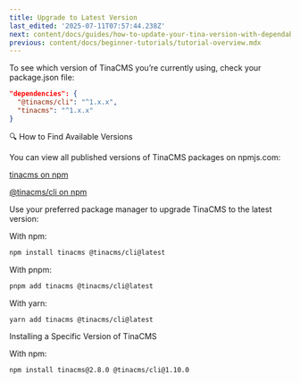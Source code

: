 ```yaml
---
title: Upgrade to Latest Version
last_edited: '2025-07-11T07:57:44.238Z'
next: content/docs/guides/how-to-update-your-tina-version-with-dependabot.mdx
previous: content/docs/beginner-tutorials/tutorial-overview.mdx
---
```


To see which version of TinaCMS you’re currently using, check your package.json file:

```json
"dependencies": {
  "@tinacms/cli": "^1.x.x",
  "tinacms": "^1.x.x"
}
```

🔍 How to Find Available Versions

You can view all published versions of TinaCMS packages on npmjs.com:

[tinacms on npm](https://www.npmjs.com/package/tinacms)

[@tinacms/cli on npm](https://www.npmjs.com/package/@tinacms/cli)

Use your preferred package manager to upgrade TinaCMS to the latest version:

With npm:

```bash
npm install tinacms @tinacms/cli@latest
```

With pnpm:

```bash
pnpm add tinacms @tinacms/cli@latest
```

With yarn:

```bash
yarn add tinacms @tinacms/cli@latest
```

Installing a Specific Version of TinaCMS

With npm:

```bash
npm install tinacms@2.8.0 @tinacms/cli@1.10.0
```
